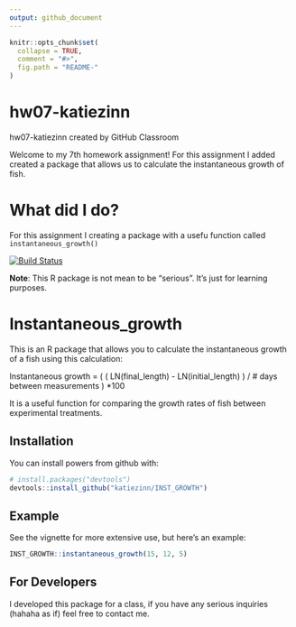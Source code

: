 ```yaml
---
output: github_document
---
```


<!-- README.md is generated from README.Rmd. Please edit that file -->

```r
knitr::opts_chunk$set(
  collapse = TRUE,
  comment = "#>",
  fig.path = "README-"
)
```
# hw07-katiezinn
hw07-katiezinn created by GitHub Classroom

Welcome to my 7th homework assignment! For this assignment I added created a package that allows us to calculate the instantaneous growth of fish.

# What did I do?
For this assignment I creating a package with a usefu function called `instantaneous_growth()`

[![Build Status](https://travis-ci.org/vincenzocoia/powers.svg?branch=master)](https://travis-ci.org/katiezinn/INST_GROWTH)

__Note__: This R package is not mean to be "serious". It's just for learning purposes. 

# Instantaneous_growth

This is an R package that allows you to calculate the instantaneous growth of a fish using this calculation:

Instantaneous growth = ( ( LN(final_length) - LN(initial_length) ) / # days between measurements ) *100

It is a useful function for comparing the growth rates of fish between experimental treatments.

## Installation

You can install powers from github with:

```r
# install.packages("devtools")
devtools::install_github("katiezinn/INST_GROWTH")
```

## Example

See the vignette for more extensive use, but here's an example:

```r
INST_GROWTH::instantaneous_growth(15, 12, 5)
```

## For Developers

I developed this package for a class, if you have any serious inquiries (hahaha as if) feel free to contact me. 


